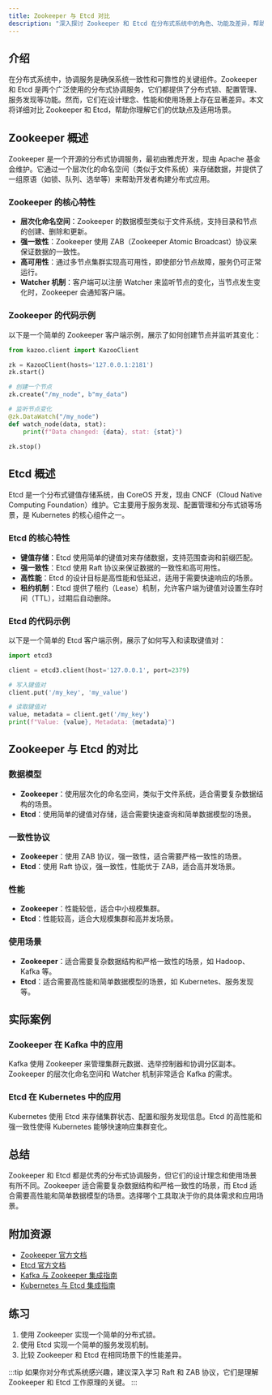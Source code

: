 ```yaml
---
title: Zookeeper 与 Etcd 对比
description: "深入探讨 Zookeeper 和 Etcd 在分布式系统中的角色、功能及差异，帮助初学者理解如何选择合适的分布式协调服务。"
---
```


## 介绍

在分布式系统中，协调服务是确保系统一致性和可靠性的关键组件。Zookeeper 和 Etcd 是两个广泛使用的分布式协调服务，它们都提供了分布式锁、配置管理、服务发现等功能。然而，它们在设计理念、性能和使用场景上存在显著差异。本文将详细对比 Zookeeper 和 Etcd，帮助你理解它们的优缺点及适用场景。

## Zookeeper 概述

Zookeeper 是一个开源的分布式协调服务，最初由雅虎开发，现由 Apache 基金会维护。它通过一个层次化的命名空间（类似于文件系统）来存储数据，并提供了一组原语（如锁、队列、选举等）来帮助开发者构建分布式应用。

### Zookeeper 的核心特性

- **层次化命名空间**：Zookeeper 的数据模型类似于文件系统，支持目录和节点的创建、删除和更新。
- **强一致性**：Zookeeper 使用 ZAB（Zookeeper Atomic Broadcast）协议来保证数据的一致性。
- **高可用性**：通过多节点集群实现高可用性，即使部分节点故障，服务仍可正常运行。
- **Watcher 机制**：客户端可以注册 Watcher 来监听节点的变化，当节点发生变化时，Zookeeper 会通知客户端。

### Zookeeper 的代码示例

以下是一个简单的 Zookeeper 客户端示例，展示了如何创建节点并监听其变化：

```python
from kazoo.client import KazooClient

zk = KazooClient(hosts='127.0.0.1:2181')
zk.start()

# 创建一个节点
zk.create("/my_node", b"my_data")

# 监听节点变化
@zk.DataWatch("/my_node")
def watch_node(data, stat):
    print(f"Data changed: {data}, stat: {stat}")

zk.stop()
```

## Etcd 概述

Etcd 是一个分布式键值存储系统，由 CoreOS 开发，现由 CNCF（Cloud Native Computing Foundation）维护。它主要用于服务发现、配置管理和分布式锁等场景，是 Kubernetes 的核心组件之一。

### Etcd 的核心特性

- **键值存储**：Etcd 使用简单的键值对来存储数据，支持范围查询和前缀匹配。
- **强一致性**：Etcd 使用 Raft 协议来保证数据的一致性和高可用性。
- **高性能**：Etcd 的设计目标是高性能和低延迟，适用于需要快速响应的场景。
- **租约机制**：Etcd 提供了租约（Lease）机制，允许客户端为键值对设置生存时间（TTL），过期后自动删除。

### Etcd 的代码示例

以下是一个简单的 Etcd 客户端示例，展示了如何写入和读取键值对：

```python
import etcd3

client = etcd3.client(host='127.0.0.1', port=2379)

# 写入键值对
client.put('/my_key', 'my_value')

# 读取键值对
value, metadata = client.get('/my_key')
print(f"Value: {value}, Metadata: {metadata}")
```

## Zookeeper 与 Etcd 的对比

### 数据模型

- **Zookeeper**：使用层次化的命名空间，类似于文件系统，适合需要复杂数据结构的场景。
- **Etcd**：使用简单的键值对存储，适合需要快速查询和简单数据模型的场景。

### 一致性协议

- **Zookeeper**：使用 ZAB 协议，强一致性，适合需要严格一致性的场景。
- **Etcd**：使用 Raft 协议，强一致性，性能优于 ZAB，适合高并发场景。

### 性能

- **Zookeeper**：性能较低，适合中小规模集群。
- **Etcd**：性能较高，适合大规模集群和高并发场景。

### 使用场景

- **Zookeeper**：适合需要复杂数据结构和严格一致性的场景，如 Hadoop、Kafka 等。
- **Etcd**：适合需要高性能和简单数据模型的场景，如 Kubernetes、服务发现等。

## 实际案例

### Zookeeper 在 Kafka 中的应用

Kafka 使用 Zookeeper 来管理集群元数据、选举控制器和协调分区副本。Zookeeper 的层次化命名空间和 Watcher 机制非常适合 Kafka 的需求。

### Etcd 在 Kubernetes 中的应用

Kubernetes 使用 Etcd 来存储集群状态、配置和服务发现信息。Etcd 的高性能和强一致性使得 Kubernetes 能够快速响应集群变化。

## 总结

Zookeeper 和 Etcd 都是优秀的分布式协调服务，但它们的设计理念和使用场景有所不同。Zookeeper 适合需要复杂数据结构和严格一致性的场景，而 Etcd 适合需要高性能和简单数据模型的场景。选择哪个工具取决于你的具体需求和应用场景。

## 附加资源

- [Zookeeper 官方文档](https://zookeeper.apache.org/doc/current/)
- [Etcd 官方文档](https://etcd.io/docs/)
- [Kafka 与 Zookeeper 集成指南](https://kafka.apache.org/documentation/#zk)
- [Kubernetes 与 Etcd 集成指南](https://kubernetes.io/docs/concepts/overview/components/)

## 练习

1. 使用 Zookeeper 实现一个简单的分布式锁。
2. 使用 Etcd 实现一个简单的服务发现机制。
3. 比较 Zookeeper 和 Etcd 在相同场景下的性能差异。

:::tip
如果你对分布式系统感兴趣，建议深入学习 Raft 和 ZAB 协议，它们是理解 Zookeeper 和 Etcd 工作原理的关键。
:::